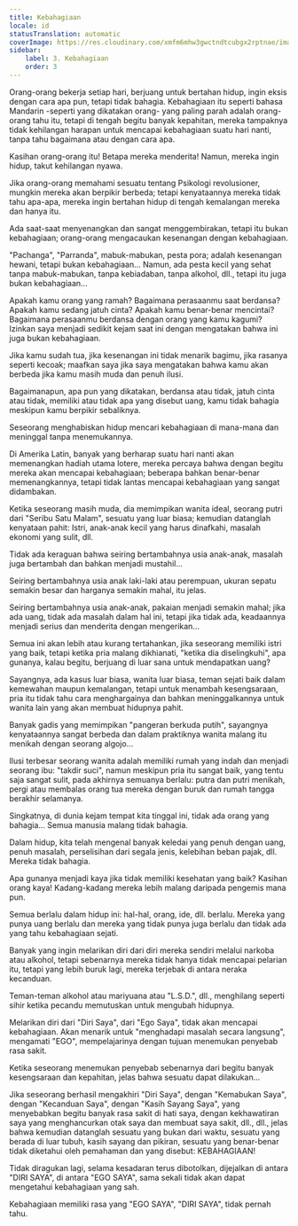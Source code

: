 ```yaml
---
title: Kebahagiaan
locale: id
statusTranslation: automatic
coverImage: https://res.cloudinary.com/xmfm6mhw3gwctndtcubgx2rptnae/image/upload/v1741354419/small_cover_la_gran_rebelion_28716e29d2.webp
sidebar:
    label: 3. Kebahagiaan
    order: 3
---
```

Orang-orang bekerja setiap hari, berjuang untuk bertahan hidup, ingin eksis dengan cara apa pun, tetapi tidak bahagia. Kebahagiaan itu seperti bahasa Mandarin -seperti yang dikatakan orang- yang paling parah adalah orang-orang tahu itu, tetapi di tengah begitu banyak kepahitan, mereka tampaknya tidak kehilangan harapan untuk mencapai kebahagiaan suatu hari nanti, tanpa tahu bagaimana atau dengan cara apa.

Kasihan orang-orang itu! Betapa mereka menderita! Namun, mereka ingin hidup, takut kehilangan nyawa.

Jika orang-orang memahami sesuatu tentang Psikologi revolusioner, mungkin mereka akan berpikir berbeda; tetapi kenyataannya mereka tidak tahu apa-apa, mereka ingin bertahan hidup di tengah kemalangan mereka dan hanya itu.

Ada saat-saat menyenangkan dan sangat menggembirakan, tetapi itu bukan kebahagiaan; orang-orang mengacaukan kesenangan dengan kebahagiaan.

"Pachanga", "Parranda", mabuk-mabukan, pesta pora; adalah kesenangan hewani, tetapi bukan kebahagiaan... Namun, ada pesta kecil yang sehat tanpa mabuk-mabukan, tanpa kebiadaban, tanpa alkohol, dll., tetapi itu juga bukan kebahagiaan...

Apakah kamu orang yang ramah? Bagaimana perasaanmu saat berdansa? Apakah kamu sedang jatuh cinta? Apakah kamu benar-benar mencintai? Bagaimana perasaanmu berdansa dengan orang yang kamu kagumi? Izinkan saya menjadi sedikit kejam saat ini dengan mengatakan bahwa ini juga bukan kebahagiaan.

Jika kamu sudah tua, jika kesenangan ini tidak menarik bagimu, jika rasanya seperti kecoak; maafkan saya jika saya mengatakan bahwa kamu akan berbeda jika kamu masih muda dan penuh ilusi.

Bagaimanapun, apa pun yang dikatakan, berdansa atau tidak, jatuh cinta atau tidak, memiliki atau tidak apa yang disebut uang, kamu tidak bahagia meskipun kamu berpikir sebaliknya.

Seseorang menghabiskan hidup mencari kebahagiaan di mana-mana dan meninggal tanpa menemukannya.

Di Amerika Latin, banyak yang berharap suatu hari nanti akan memenangkan hadiah utama lotere, mereka percaya bahwa dengan begitu mereka akan mencapai kebahagiaan; beberapa bahkan benar-benar memenangkannya, tetapi tidak lantas mencapai kebahagiaan yang sangat didambakan.

Ketika seseorang masih muda, dia memimpikan wanita ideal, seorang putri dari "Seribu Satu Malam", sesuatu yang luar biasa; kemudian datanglah kenyataan pahit: Istri, anak-anak kecil yang harus dinafkahi, masalah ekonomi yang sulit, dll.

Tidak ada keraguan bahwa seiring bertambahnya usia anak-anak, masalah juga bertambah dan bahkan menjadi mustahil...

Seiring bertambahnya usia anak laki-laki atau perempuan, ukuran sepatu semakin besar dan harganya semakin mahal, itu jelas.

Seiring bertambahnya usia anak-anak, pakaian menjadi semakin mahal; jika ada uang, tidak ada masalah dalam hal ini, tetapi jika tidak ada, keadaannya menjadi serius dan menderita dengan mengerikan...

Semua ini akan lebih atau kurang tertahankan, jika seseorang memiliki istri yang baik, tetapi ketika pria malang dikhianati, "ketika dia diselingkuhi", apa gunanya, kalau begitu, berjuang di luar sana untuk mendapatkan uang?

Sayangnya, ada kasus luar biasa, wanita luar biasa, teman sejati baik dalam kemewahan maupun kemalangan, tetapi untuk menambah kesengsaraan, pria itu tidak tahu cara menghargainya dan bahkan meninggalkannya untuk wanita lain yang akan membuat hidupnya pahit.

Banyak gadis yang memimpikan "pangeran berkuda putih", sayangnya kenyataannya sangat berbeda dan dalam praktiknya wanita malang itu menikah dengan seorang algojo...

Ilusi terbesar seorang wanita adalah memiliki rumah yang indah dan menjadi seorang ibu: "takdir suci", namun meskipun pria itu sangat baik, yang tentu saja sangat sulit, pada akhirnya semuanya berlalu: putra dan putri menikah, pergi atau membalas orang tua mereka dengan buruk dan rumah tangga berakhir selamanya.

Singkatnya, di dunia kejam tempat kita tinggal ini, tidak ada orang yang bahagia... Semua manusia malang tidak bahagia.

Dalam hidup, kita telah mengenal banyak keledai yang penuh dengan uang, penuh masalah, perselisihan dari segala jenis, kelebihan beban pajak, dll. Mereka tidak bahagia.

Apa gunanya menjadi kaya jika tidak memiliki kesehatan yang baik? Kasihan orang kaya! Kadang-kadang mereka lebih malang daripada pengemis mana pun.

Semua berlalu dalam hidup ini: hal-hal, orang, ide, dll. berlalu. Mereka yang punya uang berlalu dan mereka yang tidak punya juga berlalu dan tidak ada yang tahu kebahagiaan sejati.

Banyak yang ingin melarikan diri dari diri mereka sendiri melalui narkoba atau alkohol, tetapi sebenarnya mereka tidak hanya tidak mencapai pelarian itu, tetapi yang lebih buruk lagi, mereka terjebak di antara neraka kecanduan.

Teman-teman alkohol atau mariyuana atau "L.S.D.", dll., menghilang seperti sihir ketika pecandu memutuskan untuk mengubah hidupnya.

Melarikan diri dari "Diri Saya", dari "Ego Saya", tidak akan mencapai kebahagiaan. Akan menarik untuk "menghadapi masalah secara langsung", mengamati "EGO", mempelajarinya dengan tujuan menemukan penyebab rasa sakit.

Ketika seseorang menemukan penyebab sebenarnya dari begitu banyak kesengsaraan dan kepahitan, jelas bahwa sesuatu dapat dilakukan...

Jika seseorang berhasil mengakhiri "Diri Saya", dengan "Kemabukan Saya", dengan "Kecanduan Saya", dengan "Kasih Sayang Saya", yang menyebabkan begitu banyak rasa sakit di hati saya, dengan kekhawatiran saya yang menghancurkan otak saya dan membuat saya sakit, dll., dll., jelas bahwa kemudian datanglah sesuatu yang bukan dari waktu, sesuatu yang berada di luar tubuh, kasih sayang dan pikiran, sesuatu yang benar-benar tidak diketahui oleh pemahaman dan yang disebut: KEBAHAGIAAN!

Tidak diragukan lagi, selama kesadaran terus dibotolkan, dijejalkan di antara "DIRI SAYA", di antara "EGO SAYA", sama sekali tidak akan dapat mengetahui kebahagiaan yang sah.

Kebahagiaan memiliki rasa yang "EGO SAYA", "DIRI SAYA", tidak pernah tahu.


